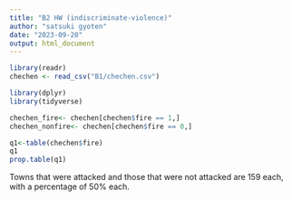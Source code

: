 ```yaml
---
title: "B2 HW (indiscriminate-violence)"
author: "satsuki gyoten"
date: "2023-09-20"
output: html_document
---
```


```r
library(readr)
chechen <- read_csv("B1/chechen.csv")

library(dplyr)
library(tidyverse)

chechen_fire<- chechen[chechen$fire == 1,]
chechen_nonfire<- chechen[chechen$fire == 0,]

```


```r

q1<-table(chechen$fire)
q1
prop.table(q1)


```

Towns that were attacked and those that were not attacked are 159 each, with a percentage of 50% each.

```r


```

```r


```

```r


```

```r


```

```r


```